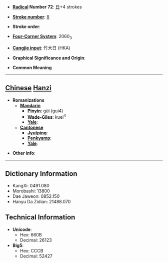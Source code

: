 * '''[[Wiktionary:Chinese radical index| Radical]] Number 72''': [[Wiktionary:Chinese radical index 日|日]]+4 strokes

* '''[[Wiktionary:Chinese total strokes index|Stroke number]]''': [[Wiktionary:Chinese total strokes index 8|8]]

* '''Stroke order''': 

* '''[[Wiktionary:Chinese four corner index|Four-Corner System]]''': 2060<sub>3</sub>

* '''[[Wiktionary:Chinese Cangjie index|Cangjie input]]''': 竹大日 (HKA)

* '''Graphical Significance and Origin''': 

* '''Common Meaning'''

----

== [[Chinese]] [[Hanzi]] ==

* '''Romanizations'''
** '''[[Mandarin]]'''
*** '''[[Pinyin]]''': gùi (gui4)
*** '''[[Wade-Giles]]''': kuei<sup>4</sup>
*** '''[[Yale]]''': 
** '''[[Cantonese]]'''
*** '''[[Jyutping]]''':
*** '''[[Penkyamp]]''': 
*** '''[[Yale]]''': 

* '''Other info''': 

----

== Dictionary Information ==

* KangXi: 0491.080
* Morobashi: 13800
* Dae Jaweon: 0852.150
* Hanyu Da Zidian: 21488.070

== Technical Information ==

* '''Unicode''':
** Hex: 660B
** Decimal: 26123
* '''Big5''':
** Hex: CCCB
** Decimal: 52427